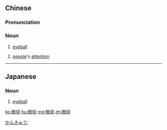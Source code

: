 ==Chinese==
{{zh-forms}}

===Pronunciation===
{{zh-pron
|m=yǎnqiú,er=y
|c=ngaan5 kau4
|mn=gán-kiû
|cat=n
}}

===Noun===
{{zh-noun}}

# [[eyeball]]
# {{qualifier|by extension}} [[people]]'s [[attention]]
#: {{zh-x|吸引 眼球|to catch people's '''eyes'''}}

----

==Japanese==
{{ja-kanjitab|がん|きゅう|yomi=o}}

===Noun===
{{ja-noun|がんきゅう}}

# {{lb|ja|anatomy}} [[eyeball]]

[[Category:ja:Anatomy|かんきゅう']]

[[ko:眼球]]
[[hu:眼球]]
[[mg:眼球]]
[[zh:眼球]]